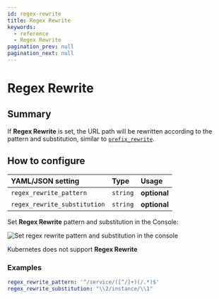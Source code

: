 ```yaml
---
id: regex-rewrite
title: Regex Rewrite
keywords:
  - reference
  - Regex Rewrite
pagination_prev: null
pagination_next: null
---
```



# Regex Rewrite

## Summary

If **Regex Rewrite** is set, the URL path will be rewritten according to the pattern and substitution, similar to [`prefix_rewrite`](/docs/reference/routes/prefix-rewrite).

## How to configure

<Tabs>
<TabItem value="Core" label="Core">

| **YAML**/**JSON** setting    | **Type** | **Usage**    |
| :--------------------------- | :------- | :----------- |
| `regex_rewrite_pattern`      | `string` | **optional** |
| `regex_rewrite_substitution` | `string` | **optional** |

</TabItem>
<TabItem value="Enterprise" label="Enterprise">

Set **Regex Rewrite** pattern and substitution in the Console:

![Set regex rewrite pattern and substitution in the console](../img/routes/regex/regex-rewrites.png)

</TabItem>
<TabItem value="Kubernetes" label="Kubernetes">

Kubernetes does not support **Regex Rewrite**

</TabItem>
</Tabs>

### Examples

```yaml
regex_rewrite_pattern: '^/service/([^/]+)(/.*)$'
regex_rewrite_substitution: "\\2/instance/\\1"
```
